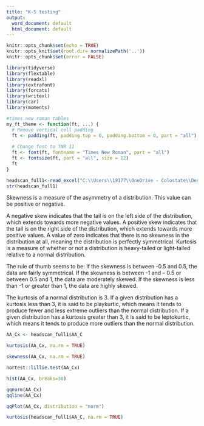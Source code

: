 ```yaml
---
title: "K-S testing"
output:
  word_document: default
  html_document: default
---
```


```r
knitr::opts_chunk$set(echo = TRUE)
knitr::opts_knit$set(root.dir= normalizePath('..'))
knitr::opts_chunk$set(error = FALSE)
```

```r
library(tidyverse)
library(flextable)
library(readxl)
library(extrafont)
library(forcats)
library(writexl)
library(car)
library(moments)
```

```r
#times new roman tables
my_ft_theme <- function(ft, ...) {
  # Remove vertical cell padding
  ft <- padding(ft, padding.top = 0, padding.bottom = 0, part = "all")
  
  # Change font to TNR 11
  ft <- font(ft, fontname = "Times New Roman", part = "all")
  ft <- fontsize(ft, part = "all", size = 12)
  ft
}
```


```r
headscan_full1<-read_excel("C:\\Users\\19177\\OneDrive - Colostate\\Desktop\\Dissertation\\headscan_dissertation\\headscan_full1.xlsx")
str(headscan_full1)
```

Skewness is a measure of the asymmetry of a distribution. This value can be positive or negative.

A negative skew indicates that the tail is on the left side of the distribution, which extends towards more negative values.
A positive skew indicates that the tail is on the right side of the distribution, which extends towards more positive values.
A value of zero indicates that there is no skewness in the distribution at all, meaning the distribution is perfectly symmetrical.
Kurtosis is a measure of whether or not a distribution is heavy-tailed or light-tailed relative to a normal distribution.

The rule of thumb seems to be: If the skewness is between -0.5 and 0.5, the data are fairly symmetrical. If the skewness is between -1 and – 0.5 or between 0.5 and 1, the data are moderately skewed. If the skewness is less than -1 or greater than 1, the data are highly skewed.

The kurtosis of a normal distribution is 3.
If a given distribution has a kurtosis less than 3, it is said to be playkurtic, which means it tends to produce fewer and less extreme outliers than the normal distribution.
If a given distribution has a kurtosis greater than 3, it is said to be leptokurtic, which means it tends to produce more outliers than the normal distribution.

```r
AA_Cx <- headscan_full1$AA_C

kurtosis(AA_Cx, na.rm = TRUE)

skewness(AA_Cx, na.rm = TRUE)

nortest::lillie.test(AA_Cx)

hist(AA_Cx, breaks=30)

qqnorm(AA_Cx)
qqline(AA_Cx)

qqPlot(AA_Cx, distribution = "norm")


```
```r
kurtosis(headscan_full1$AA_C, na.rm = TRUE)
```

